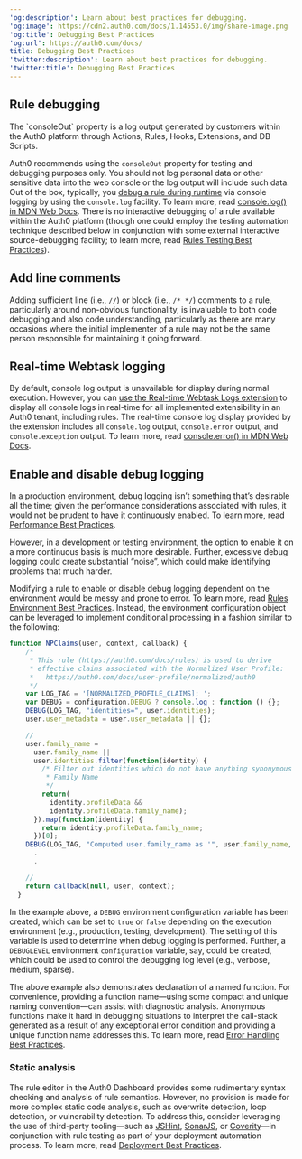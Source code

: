 ---
'og:description': Learn about best practices for debugging.
'og:image': https://cdn2.auth0.com/docs/1.14553.0/img/share-image.png
'og:title': Debugging Best Practices
'og:url': https://auth0.com/docs/
title: Debugging Best Practices
'twitter:description': Learn about best practices for debugging.
'twitter:title': Debugging Best Practices
---
## Rule debugging

<Warning>
The `consoleOut` property is a log output generated by customers within the Auth0 platform through Actions, Rules, Hooks, Extensions, and DB Scripts. 

Auth0 recommends using the `consoleOut` property for testing and debugging purposes only. You should not log personal data or other sensitive data into the web console or the log output will include such data.
</Warning>
Out of the box, typically, you [debug a rule during runtime](/docs/customize/rules/debug-rules) via console logging by using the `console.log` facility. To learn more, read [console.log() in MDN Web Docs](https://developer.mozilla.org/en-US/docs/Web/API/Console/log). There is no interactive debugging of a rule available within the Auth0 platform (though one could employ the testing automation technique described below in conjunction with some external interactive source-debugging facility; to learn more, read [Rules Testing Best Practices](/docs/rules-best-practices/rules-testing-best-practices)).

## Add line comments

Adding sufficient line (i.e., `//`) or block (i.e., `/* */`) comments to a rule, particularly around non-obvious functionality, is invaluable to both code debugging and also code understanding, particularly as there are many occasions where the initial implementer of a rule may not be the same person responsible for maintaining it going forward.

## Real-time Webtask logging

By default, console log output is unavailable for display during normal execution. However, you can [use the Real-time Webtask Logs extension](/docs/customize/extensions/real-time-webtask-logs) to display all console logs in real-time for all implemented extensibility in an Auth0 tenant, including rules. The real-time console log display provided by the extension includes all `console.log` output, `console.error` output, and `console.exception` output. To learn more, read [console.error() in MDN Web Docs](https://developer.mozilla.org/en-US/docs/Web/API/Console/error).

## Enable and disable debug logging

In a production environment, debug logging isn’t something that’s desirable all the time; given the performance considerations associated with rules, it would not be prudent to have it continuously enabled. To learn more, read [Performance Best Practices](/docs/troubleshoot/performance-best-practices).

However, in a development or testing environment, the option to enable it on a more continuous basis is much more desirable. Further, excessive debug logging could create substantial “noise”, which could make identifying problems that much harder.

Modifying a rule to enable or disable debug logging dependent on the environment would be messy and prone to error. To learn more, read [Rules Environment Best Practices](/docs/rules-best-practices/rules-environment-best-practices). Instead, the environment configuration object can be leveraged to implement conditional processing in a fashion similar to the following:

```js lines expandable
function NPClaims(user, context, callback) {
    /*
     * This rule (https://auth0.com/docs/rules) is used to derive
     * effective claims associated with the Normalized User Profile:
     *   https://auth0.com/docs/user-profile/normalized/auth0
     */
    var LOG_TAG = '[NORMALIZED_PROFILE_CLAIMS]: ';
    var DEBUG = configuration.DEBUG ? console.log : function () {};
    DEBUG(LOG_TAG, "identities=", user.identities);
    user.user_metadata = user.user_metadata || {};

    //
    user.family_name =
      user.family_name ||
      user.identities.filter(function(identity) {
        /* Filter out identities which do not have anything synonymous with
         * Family Name
         */
        return(
          identity.profileData &&
          identity.profileData.family_name);
      }).map(function(identity) {
        return identity.profileData.family_name;
      })[0];
    DEBUG(LOG_TAG, "Computed user.family_name as '", user.family_name, "'");
      .
      .

    //
    return callback(null, user, context);
  }
```

In the example above, a `DEBUG` environment configuration variable has been created, which can be set to `true` or `false` depending on the execution environment (e.g., production, testing, development). The setting of this variable is used to determine when debug logging is performed. Further, a `DEBUGLEVEL` environment `configuration` variable, say, could be created, which could be used to control the debugging log level (e.g., verbose, medium, sparse).

The above example also demonstrates declaration of a named function. For convenience, providing a function name—using some compact and unique naming convention—can assist with diagnostic analysis. Anonymous functions make it hard in debugging situations to interpret the call-stack generated as a result of any exceptional error condition and providing a unique function name addresses this. To learn more, read [Error Handling Best Practices](/docs/troubleshoot/error-handling-best-practices).

### Static analysis

The rule editor in the <Tooltip tip="Auth0 Dashboard-Auth0's main product to configure your services." cta="View Glossary" href="/docs/glossary?term=Auth0+Dashboard">Auth0 Dashboard</Tooltip> provides some rudimentary syntax checking and analysis of rule semantics. However, no provision is made for more complex static code analysis, such as overwrite detection, loop detection, or vulnerability detection. To address this, consider leveraging the use of third-party tooling—such as [JSHint](https://jshint.com/about/), [SonarJS](https://www.sonarsource.com/products/codeanalyzers/sonarjs.html), or [Coverity](https://www.synopsys.com/software-integrity/security-testing/static-analysis-sast.html)—in conjunction with rule testing as part of your deployment automation process. To learn more, read [Deployment Best Practices](/docs/deploy-monitor/deployment-best-practices).
